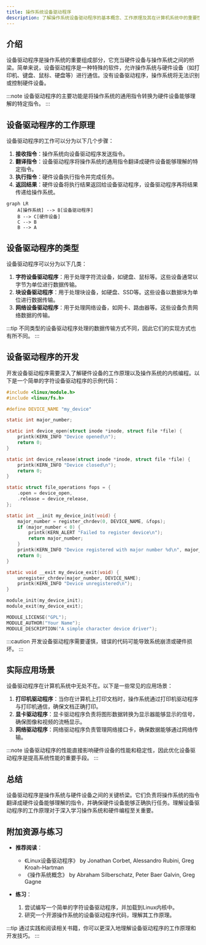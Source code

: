 ```yaml
---
title: 操作系统设备驱动程序
description: 了解操作系统设备驱动程序的基本概念、工作原理及其在计算机系统中的重要性。本文适合初学者，包含清晰的解释、代码示例和实际应用场景。
---
```


## 介绍

设备驱动程序是操作系统的重要组成部分，它充当硬件设备与操作系统之间的桥梁。简单来说，设备驱动程序是一种特殊的软件，允许操作系统与硬件设备（如打印机、键盘、鼠标、硬盘等）进行通信。没有设备驱动程序，操作系统将无法识别或控制硬件设备。

:::note
设备驱动程序的主要功能是将操作系统的通用指令转换为硬件设备能够理解的特定指令。
:::

## 设备驱动程序的工作原理

设备驱动程序的工作可以分为以下几个步骤：

1. **接收指令**：操作系统向设备驱动程序发送指令。
2. **翻译指令**：设备驱动程序将操作系统的通用指令翻译成硬件设备能够理解的特定指令。
3. **执行指令**：硬件设备执行指令并完成任务。
4. **返回结果**：硬件设备将执行结果返回给设备驱动程序，设备驱动程序再将结果传递给操作系统。

```mermaid
graph LR
    A[操作系统] --> B[设备驱动程序]
    B --> C[硬件设备]
    C --> B
    B --> A
```

## 设备驱动程序的类型

设备驱动程序可以分为以下几类：

1. **字符设备驱动程序**：用于处理字符流设备，如键盘、鼠标等。这些设备通常以字节为单位进行数据传输。
2. **块设备驱动程序**：用于处理块设备，如硬盘、SSD等。这些设备以数据块为单位进行数据传输。
3. **网络设备驱动程序**：用于处理网络设备，如网卡、路由器等。这些设备负责网络数据的传输。

:::tip
不同类型的设备驱动程序处理的数据传输方式不同，因此它们的实现方式也有所不同。
:::

## 设备驱动程序的开发

开发设备驱动程序需要深入了解硬件设备的工作原理以及操作系统的内核编程。以下是一个简单的字符设备驱动程序的示例代码：

```c
#include <linux/module.h>
#include <linux/fs.h>

#define DEVICE_NAME "my_device"

static int major_number;

static int device_open(struct inode *inode, struct file *file) {
    printk(KERN_INFO "Device opened\n");
    return 0;
}

static int device_release(struct inode *inode, struct file *file) {
    printk(KERN_INFO "Device closed\n");
    return 0;
}

static struct file_operations fops = {
    .open = device_open,
    .release = device_release,
};

static int __init my_device_init(void) {
    major_number = register_chrdev(0, DEVICE_NAME, &fops);
    if (major_number < 0) {
        printk(KERN_ALERT "Failed to register device\n");
        return major_number;
    }
    printk(KERN_INFO "Device registered with major number %d\n", major_number);
    return 0;
}

static void __exit my_device_exit(void) {
    unregister_chrdev(major_number, DEVICE_NAME);
    printk(KERN_INFO "Device unregistered\n");
}

module_init(my_device_init);
module_exit(my_device_exit);

MODULE_LICENSE("GPL");
MODULE_AUTHOR("Your Name");
MODULE_DESCRIPTION("A simple character device driver");
```

:::caution
开发设备驱动程序需要谨慎，错误的代码可能导致系统崩溃或硬件损坏。
:::

## 实际应用场景

设备驱动程序在计算机系统中无处不在。以下是一些常见的应用场景：

1. **打印机驱动程序**：当你在计算机上打印文档时，操作系统通过打印机驱动程序与打印机通信，确保文档正确打印。
2. **显卡驱动程序**：显卡驱动程序负责将图形数据转换为显示器能够显示的信号，确保图像和视频的流畅显示。
3. **网络驱动程序**：网络驱动程序负责管理网络接口卡，确保数据能够通过网络传输。

:::note
设备驱动程序的性能直接影响硬件设备的性能和稳定性，因此优化设备驱动程序是提高系统性能的重要手段。
:::

## 总结

设备驱动程序是操作系统与硬件设备之间的关键桥梁。它们负责将操作系统的指令翻译成硬件设备能够理解的指令，并确保硬件设备能够正确执行任务。理解设备驱动程序的工作原理对于深入学习操作系统和硬件编程至关重要。

## 附加资源与练习

- **推荐阅读**：
  - 《Linux设备驱动程序》 by Jonathan Corbet, Alessandro Rubini, Greg Kroah-Hartman
  - 《操作系统概念》 by Abraham Silberschatz, Peter Baer Galvin, Greg Gagne

- **练习**：
  1. 尝试编写一个简单的字符设备驱动程序，并加载到Linux内核中。
  2. 研究一个开源操作系统的设备驱动程序代码，理解其工作原理。

:::tip
通过实践和阅读相关书籍，你可以更深入地理解设备驱动程序的工作原理和开发技巧。
:::
